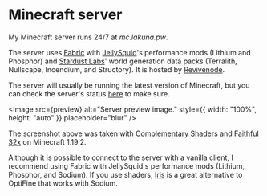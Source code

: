 # Minecraft server

My Minecraft server runs 24/7 at *mc.lakuna.pw*.

The server uses [Fabric](https://fabricmc.net/) with [JellySquid](https://jellysquid.me/)'s performance mods
(Lithium and Phosphor) and [Stardust Labs](https://www.stardustlabs.net/)' world generation data packs (Terralith,
Nullscape, Incendium, and Structory). It is hosted by [Revivenode](https://revivenode.com/).

The server will usually be running the latest version of Minecraft, but you can check the server's status
[here](https://mcsrvstat.us/server/mc.lakuna.pw) to make sure.


<Image src={preview} alt="Server preview image." style={{ width: "100%", height: "auto" }} placeholder="blur" />

The screenshot above was taken with [Complementary Shaders](https://www.complementary.dev/) and
[Faithful 32x](https://modrinth.com/resourcepack/faithful-32x) on Minecraft 1.19.2.

Although it is possible to connect to the server with a vanilla client, I recommend using Fabric with JellySquid's
performance mods (Lithium, Phosphor, and Sodium). If you use shaders, [Iris](https://irisshaders.net/) is a great
alternative to OptiFine that works with Sodium.
